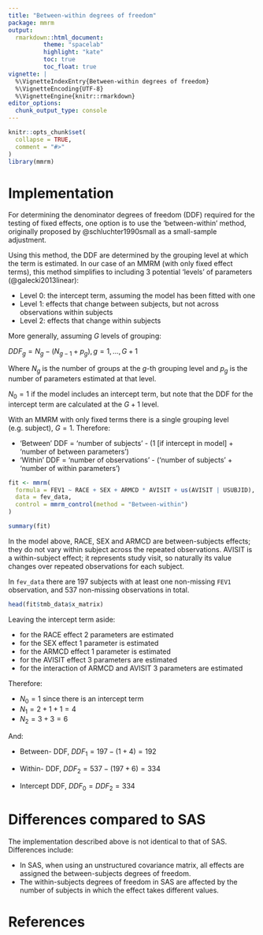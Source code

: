 ```yaml
---
title: "Between-within degrees of freedom"
package: mmrm
output:
  rmarkdown::html_document:
          theme: "spacelab"
          highlight: "kate"
          toc: true
          toc_float: true
vignette: |
  %\VignetteIndexEntry{Between-within degrees of freedom}
  %\VignetteEncoding{UTF-8}
  %\VignetteEngine{knitr::rmarkdown}
editor_options:
  chunk_output_type: console
---
```


```r
knitr::opts_chunk$set(
  collapse = TRUE,
  comment = "#>"
)
library(mmrm)
```

# Implementation

For determining the denominator degrees of freedom (DDF) required for the testing of fixed effects, one option is to use the 'between-within' method, originally proposed by @schluchter1990small as a small-sample adjustment.

Using this method, the DDF are determined by the grouping level at which the term is estimated. In our case of an MMRM (with only fixed effect terms), this method simplifies to including 3 potential 'levels' of parameters (@galecki2013linear):

* Level 0: the intercept term, assuming the model has been fitted with one
* Level 1: effects that change between subjects, but not across observations within subjects
* Level 2: effects that change within subjects

More generally, assuming $G$ levels of grouping:

$DDF_g=N_g-(N_{g-1}+p_g), g=1, ..., G+1$

Where $N_g$ is the number of groups at the $g$-th grouping level and $p_g$ is the number of parameters estimated at that level.

$N_0=1$ if the model includes an intercept term, but note that the DDF for the intercept term are calculated at the $G+1$ level.

With an MMRM with only fixed terms there is a single grouping level (e.g. subject), $G=1$. Therefore:

* 'Between' DDF = 'number of subjects' - (1 [if intercept in model] + 'number of between parameters')
* 'Within' DDF = 'number of observations' - ('number of subjects' + 'number of within parameters')

```r

fit <- mmrm(
  formula = FEV1 ~ RACE + SEX + ARMCD * AVISIT + us(AVISIT | USUBJID),
  data = fev_data,
  control = mmrm_control(method = "Between-within")
)

summary(fit)

```

In the model above, RACE, SEX and ARMCD are between-subjects effects; they do not vary within subject across the repeated observations. AVISIT is a within-subject effect; it represents study visit, so naturally its value changes over repeated observations for each subject.

In `fev_data` there are 197 subjects with at least one non-missing `FEV1` observation, and 537 non-missing observations in total.

```r

head(fit$tmb_data$x_matrix)

```

Leaving the intercept term aside:

* for the RACE effect 2 parameters are estimated
* for the SEX effect 1 parameter is estimated
* for the ARMCD effect 1 parameter is estimated
* for the AVISIT effect 3 parameters are estimated
* for the interaction of ARMCD and AVISIT 3 parameters are estimated

Therefore:

* $N_0=1$ since there is an intercept term
* $N_1=2+1+1=4$
* $N_2=3+3=6$

And:

* Between- DDF, $DDF_1=197-(1+4)=192$
* Within- DDF, $DDF_2=537-(197+6)=334$

* Intercept DDF, $DDF_0=DDF_2=334$

# Differences compared to SAS

The implementation described above is not identical to that of SAS. Differences include:

* In SAS, when using an unstructured covariance matrix, all effects are assigned the between-subjects degrees of freedom.
* The within-subjects degrees of freedom in SAS are affected by the number of subjects in which the effect takes different values.

# References
